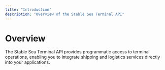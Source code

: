 ```yaml
---
title: "Introduction"
description: "Overview of the Stable Sea Terminal API"
---
```


# Overview

The Stable Sea Terminal API provides programmatic access to terminal operations, enabling you to integrate shipping and logistics services directly into your applications.
